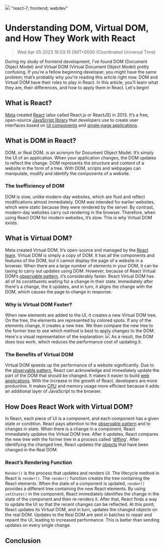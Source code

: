 ![](https://uploads-ssl.webflow.com/6143afec68f555387049efb3/63dd67c112dd872fbc82c8aa_domandvirtualdom_0b22c133a9031c1cbc2e4e135dbcead3_2000.jpeg)
"react-7; frontend; webdev"
# Understanding DOM, Virtual DOM, and How They Work with React
> Wed Apr 05 2023 16:53:15 GMT+0000 (Coordinated Universal Time)

During my study of frontend development, I’ve found DOM (Document Object Model) and Virtual DOM (Virtual Document Object Model) pretty confusing. If you’re a fellow beginning developer, you might have the same problem; that’s probably why you're reading this article right now.
DOM and Virtual DOM have their roles to play in React. In this article, you’ll learn what they are, their differences, and how to apply them in React. Let's begin!

## What is React?
<a href="https://about.meta.com/" target="_blank" rel="noopener noreferrer">Meta</a> created <a href="https://reactjs.org/" target="_blank" rel="noopener noreferrer">React</a> (also called React.js or ReactJS) in 2013. It’s a free, open-source <a href="https://en.m.wikipedia.org/wiki/JavaScript_library" target="_blank" rel="noopener noreferrer">JavaScript library</a> that developers use to create user interfaces based on <a href="https://www.usability.gov/how-to-and-tools/methods/user-interface-elements.html#:~:text=Interface%20elements%20include%20but%20are,pagination%2C%20slider%2C%20tags%2C%20icons" target="_blank" rel="noopener noreferrer">UI components</a> and <a href="https://developer.mozilla.org/en-US/docs/Glossary/SPA#:~:text=An%20SPA%20(Single%2Dpage%20application,content%20is%20to%20be%20shown." target="_blank" rel="noopener noreferrer">single-page applications</a>.

## What is DOM in React?
DOM, or Real DOM, is an acronym for Document Object Model. It’s simply the UI of an application. When your application changes, the DOM updates to reflect the change. DOM represents the structure and content of a website in the form of a tree. With DOM, scripts and webpages can manipulate, modify and identify the components of a website.

### The Inefficiency of DOM
DOM is slow, unlike modern-day websites, which are fluid and reflect modifications almost immediately. DOM was intended for earlier websites, which were static because they were rendered by the server. By contrast, modern-day websites carry out rendering in the browser. Therefore, when using React DOM for modern websites, it’s slow. This is why Virtual DOM exists.

## What is Virtual DOM?
Meta created Virtual DOM. It’s open-source and managed by the <a href="https://reactjs.org/community/team.html" target="_blank" rel="noopener noreferrer">React team</a>. Virtual DOM is simply a copy of DOM. It has all the components and features of the DOM, but it cannot display the page of a website in a browser.
When there are a large number of elements in your DOM, it can be taxing to carry out updates using DOM. However, because of React Virtual DOM’s <a href="https://en.m.wikipedia.org/wiki/Observer_pattern" target="_blank" rel="noopener noreferrer">observable pattern</a>, it’s considerably faster.
React Virtual DOM has all of its constituents waiting for a change in their state. Immediately after there's a change, the it updates, and in turn, it aligns the change with the DOM, which causes the page to change in response.

### Why is Virtual DOM Faster?
When new elements are added to the UI, it creates a new Virtual DOM tree. On the tree, the elements are represented by colored spots. If any of the elements change, it creates a new tree. We then compare the new tree to the former tree to see which method is best to apply changes to the DOM.
Here's a visual representation of the explanation:
![](https://uploads-ssl.webflow.com/6143afec68f555387049efb3/6398c016e16a9555c00208a2_image1_3751c9be774d54c560a10624c98edc4d_800.jp)
As a result, the DOM does less work, which reduces the performance cost of updating it.

### The Benefits of Virtual DOM
Virtual DOM speeds up the performance of a website significantly. Due to the <a href="https://en.m.wikipedia.org/wiki/Observer_pattern" target="_blank" rel="noopener noreferrer">observable pattern</a>, React can acknowledge and immediately update the part of the DOM that should be changed.
It makes it easier to build <a href="https://en.m.wikipedia.org/wiki/Web_application" target="_blank" rel="noopener noreferrer">web applications</a>. With the increase in the growth of React, developers are more productive.
It makes <a href="https://en.m.wikipedia.org/wiki/Central_processing_unit" target="_blank" rel="noopener noreferrer">CPU</a> and memory usage more efficient because it adds an additional layer of JavaScript to the browser.

## How Does React Work with Virtual DOM?
In React, each piece of UI is a component, and each component has a given state or condition. React pays attention to the <a href="https://en.m.wikipedia.org/wiki/Observer_pattern" target="_blank" rel="noopener noreferrer">observable pattern</a> and to changes in state. When there is a change in a component, React immediately updates the Virtual DOM tree. After it updates, React compares the new tree with the former tree in a process called '<a href="https://www.geeksforgeeks.org/what-is-diffing-algorithm/" target="_blank" rel="noopener noreferrer">diffing</a>'.
After identifying the changed tree, React updates the <a href="https://www.techtarget.com/searchapparchitecture/definition/object" target="_blank" rel="noopener noreferrer">objects</a> that have been changed in the Real DOM.

### React’s Rendering Function
```Render()``` is the process that updates and renders UI. The lifecycle method in React is ```render()```.
The ```render()``` function creates the tree containing the React elements. When the state of a component is updated, ```render()``` provides a different tree containing the new React elements. By using ```setState()``` in the component, React immediately identifies the change in the state of the component and then re-renders it.
After that, React finds a way to update the UI so that the recent changes can be reflected. At this point, React updates its Virtual DOM, and in turn, updates the changed objects on the real DOM.
Updates to the Real DOM are sent in batches to repair and repaint the UI, leading to increased performance. This is better than sending updates on every single change.

## Conclusion
